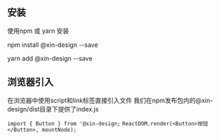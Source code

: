 <Meta title="开始/安装使用">

## 安装
使用npm 或 yarn 安装

npm install @xin-design --save

yarn add @xin-design --save

## 浏览器引入
在浏览器中使用script和link标签直接引入文件
我们在npm发布包内的@xin-design/dist目录下提供了index.js

`import { Button } from '@xin-design;`
`ReactDOM.render(<Button>按钮</Button>, mountNode);`